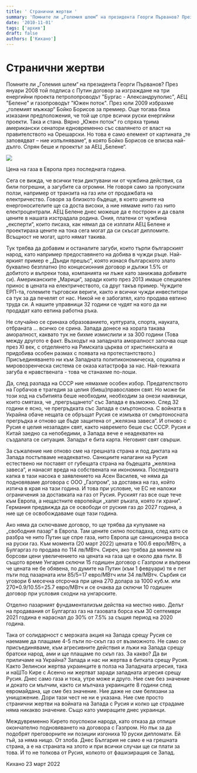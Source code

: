 ```yaml
---
title: ' Странични жертви '
summary: 'Помните ли „Големия шлем“ на президента Георги Първанов? През януари 2008 той подписа с Путин договор за изграждане на три енергийни проекта петролоп...'
date: '2010-11-01'
tags: ['архив']
draft: false
authors: ['Кихано']
---
```


# Странични жертви

Помните ли „Големия шлем“ на президента Георги Първанов? През януари 2008 той подписа с Путин договор за изграждане на три енергийни проекта петролопроводът "Бургас - Александруполис", АЕЦ "Белене" и газопроводът "Южен поток". През юли 2009 избрахме „големият мъжкар“ Бойко Борисов за премиер. Още тогава бяха изказани предположения, че той ще спре всички руски енергийни проекти. Така и стана. Вярно „Южен поток“ го спряха трима американски сенатори едновременно със свалянето от власт на правителството на Орешарски. Но това е само елемент от картината „те заповядват – ние изпълняваме“, в която Бойко Борисов се вписва най-дълго. Спрян беше и проектът за АЕЦ „Белене“.

![](/static/images/GasPriced.png)

Цена на газа в Европа през последната година.

Сега се вижда, че всички тези диктувани ни от чужбина действия, са били погрешни, а загубите са огромни. Не говоря само за пропуснати ползи, например от транзита на газ или от продажбата на електричество. Говоря за близкото бъдеще, в което цените на енергоносителите ще са доста високи, а ние нямаме нито газ нито електроцентрали. АЕЦ Белене днес можеше да е построен и да сваля цените в нашата изстрадала родина. Ония, платени от чужбина „експерти“, които писаха, как нямал да се изплати АЕЦ Белене и проектираха цените на тока сега могат да си скъсат дипломите. Всъщност не могат, щото нямат такива.

Тук трябва да добавим и останалите загуби, които търпи българският народ, като например предоставянето на добива в чужди ръце. Най-яркият пример е „Дънди прешъс“, която изнася българското злато буквално безплатно (по концесионния договор и дължи 1.5% от добитото и въпреки това, компанията ни лъже като занижава добивите си). Американските „Марици“, заради които през 2013 имаше специален принос в цената на електричеството, са друг такъв пример. Чуждите ЕРП-та, големите търговски вериги, както и всички чужди инвеститори са тук за да печелят от нас. Никой не е забогатял, като продава евтино труда си. А нашите управници 32 години се чудят на кого да ни продадат като евтина работна ръка.

Не случайно се сринаха образованието, културата, спорта, науката, отбраната … всичко се срина. Запада донесе на хората такава аморалност, каквато тук не бихме измислили и за 300 години (Това между другото е факт. Възходът на западната аморалност започва още през XI век, с отделянето на Римската църква от християнската и придобива особен размах с появата на протестантството.) Присъединяването ни към Западната политикономическа, социална и мировозренческа система се оказа катастрофа за нас. Най-тежката загуба е нравствената - това че станахме по-лоши.

Да, след разпада на СССР ние нямахме особен избор. Предателството на Горбачов е трагедия за целия (бивш)православен свят. Но може би този ход на събитията беше необходим, необходим за онези наивници, които смятаха, че „прегръщането“ със Запада е възможно. След 32 години е ясно, че прегръдката със Запада е смъртоносна. С войната в Украйна обаче нещата се обръщат Русия се измъква от смъртоносната прегръдка и отново ще бъде защитена от „желязна завеса“. И отново с Русия е целия незападен свят, както навремето беше със СССР. Русия и Китай заедно са непобедими, а Запада вече е неадекватен на създалата се ситуация. Западът е бита карта. Неговият свят свърши.

За съжаление ние отново сме на грешната страна и под диктата на Запада постъпваме неадекватно. Санкциите налагани на Русия естествено ни поставят от губещата страна на бъдещата „желязна завеса“, и нанасят вреда на собствената ни икономика. Последната капка в тази насока е заявлението на Асен Василев, че няма да подновяваме договора с ООО „Газпром“, за доставка на газ, който изтича в края на тази година. И това при условие, че ЕС не наложи ограничения за доставката на газ от Русия. Руският газ все още тече към Европа, а нещастните европейци „хапят ръката, която ги храни“. Германия предвижда да се освободи от руския газ до 2027 година, а ние ще се освобождаваме още тази година.

Ако няма да сключваме договор, то ще трябва да купуваме на „свободния пазар“ в Европа. Там цените силно поспадаха, след като се разбра че нито Путин ще спре газа, нито Европа ще санкционира вноса на руски газ. Към момента (20 март 2022) цената е 100.6 евро/МВтч, а Булгаргаз го продава по 114 лв/МВтч. Сиреч, ако трябва да минем на борсови цени увеличението на цената на газа ще е около два пъти. В същото време Унгария сключи 15 годишен договор с Газпром и въпреки че цената не бе обявена, по думите на Путин (към 1 февруари) тя е пет пъти под пазарната или 85/5=17 евро/МВтч или 34 лв/МВтч. Сърбия си уговори 6 месечна отсрочка при цена 270 долара за 1000 куб.м. или 270\*0.9/10.55=25.7 евро/МВтч и се очаква да сключи 10 годишен договор при условия сходни на унгарските.

Отделно пазарният фундаментализъм действа на местно ниво. Делът на продавания от Булгаргаз газ на газовата борса към 30 септември 2021 година е нараснал до 30% от 7.5% за същия период на 2020 година.

Така от солидарност с мерзката акция на Запада срещу Русия се наемаме да плащаме 4-5 пъти по-скъп газ от възможното. Не само се присъединяваме, към агресивните действия и лъжи на Запада срещу братски народ, ами и ще плащаме по скъп газ. За какво? Да ви приличаме на Украйна? Запада и нас ни жертва в битката срещу Русия. Както Зелински жертва украинците в полза на Западната агресия, така и наШТо Кире с Асенчо ни жертват заради западната агресия срещу Русия. Днес само газа и тока, утре може и друго. Ние сме без значение и докато си мълчим, както си мълчаха украинците 8 години след евромайдана, ще сме без значение. Ние даже не сме белязани за унищожение. Дори тази чест не ни е указана. Ние сме просто странични жертви на войната на Запада с Русия и колко ще страдаме няма никакво значение. Също като умиращите днес украинци.

Междувременно Кирето поуспокои народа, като отказа да отпише окончателно подновяването на договора с Газпром. Но пък за да подобрят преговорните ни позиции изгониха 10 руски дипломати. Ей тъй, за няма нищо. От злоба. Днес България не само е на грешната страна, а е на страната на злото и при всички случаи ще си плати за това. И то не толкова от Русия, колкото от фашизиращия се Запад.

Кихано 23 март 2022
